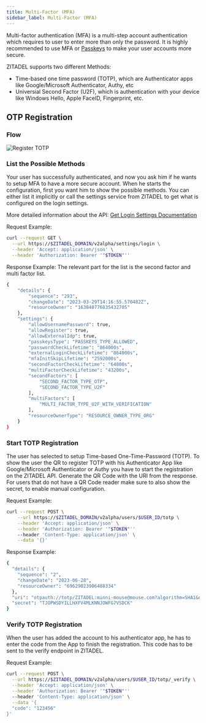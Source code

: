 ```yaml
---
title: Multi-Factor (MFA)
sidebar_label: Multi-Factor (MFA)
---
```


Multi-factor authentication (MFA) is a multi-step account authentication which requires to user to enter more than only the password.
It is highly recommended to use MFA or [Passkeys](/passkey) to make your user accounts more secure.

ZITADEL supports two different Methods:
- Time-based one time password (TOTP), which are Authenticator apps like Google/Microsoft Authenticator, Authy, etc
- Universial Second Factor (U2F), which is authentication with your device like Windows Hello, Apple FaceID, Fingerprint, etc.

## OTP Registration

### Flow

![Register TOTP](/img/guides/login-ui/register-totp-flow.png)

### List the Possible Methods

Your user has successfully authenticated, and now you ask him if he wants to setup MFA to have a more secure account.
When he starts the configuration, first you want him to show the possible methods.
You can either list it implicitly or call the settings service from ZITADEL to get what is configured on the login settings.

More detailed information about the API: [Get Login Settings Documentation](/apis/resources/settings_service/settings-service-get-login-settings)

Request Example:

```bash
curl --request GET \
  --url https://$ZITADEL_DOMAIN/v2alpha/settings/login \
  --header 'Accept: application/json' \
  --header 'Authorization: Bearer '"$TOKEN"''
```

Response Example:
The relevant part for the list is the second factor and multi factor list.

```bash
{
	"details": {
		"sequence": "293",
		"changeDate": "2023-03-29T14:16:55.570482Z",
		"resourceOwner": "163840776835432705"
	},
	"settings": {
		"allowUsernamePassword": true,
		"allowRegister": true,
		"allowExternalIdp": true,
		"passkeysType": "PASSKEYS_TYPE_ALLOWED",
		"passwordCheckLifetime": "864000s",
		"externalLoginCheckLifetime": "864000s",
		"mfaInitSkipLifetime": "2592000s",
		"secondFactorCheckLifetime": "64800s",
		"multiFactorCheckLifetime": "43200s",
		"secondFactors": [
			"SECOND_FACTOR_TYPE_OTP",
			"SECOND_FACTOR_TYPE_U2F"
		],
		"multiFactors": [
			"MULTI_FACTOR_TYPE_U2F_WITH_VERIFICATION"
		],
		"resourceOwnerType": "RESOURCE_OWNER_TYPE_ORG"
	}
}
```

### Start TOTP Registration

The user has selected to setup Time-based One-Time-Password (TOTP).
To show the user the QR to register TOTP with his Authenticator App like Google/Microsoft Authenticator or Authy you have to start the registration on the ZITADEL API.
Generate the QR Code with the URI from the response.
For users that do not have a QR Code reader make sure to also show the secret, to enable manual configuration.

Request Example:

```bash
curl --request POST \
    --url https://$ZITADEL_DOMAIN/v2alpha/users/$USER_ID/totp \
    --header 'Accept: application/json' \
    --header 'Authorization: Bearer '"$TOKEN"''
    --header 'Content-Type: application/json' \
    --data '{}'
```

Response Example:

```bash
{
  "details": {
    "sequence": "2",
    "changeDate": "2023-06-28",
    "resourceOwner": "69629023906488334"
  },
  "uri": "otpauth://totp/ZITADEL:minni-mouse@mouse.com?algorithm=SHA1&digits=6&issuer=ZITADEL&period=30&secret=TJOPWSDYILLHXFV4MLKNNJOWFG7VSDCK",
  "secret": "TJOPWSDYILLHXFV4MLKNNJOWFG7VSDCK"
}
```

### Verify TOTP Registration

When the user has added the account to his authenticator app, he has to enter the code from the App to finish the registration.
This code has to be sent to the verify endpoint in ZITADEL.

Request Example:

```bash
curl --request POST \
  --url https://$ZITADEL_DOMAIN/v2alpha/users/$USER_ID/totp/_verify \
  --header 'Accept: application/json' \
  --header 'Authorization: Bearer '"$TOKEN"''
  --header 'Content-Type: application/json' \
  --data '{
  "code": "123456"
}'
```

